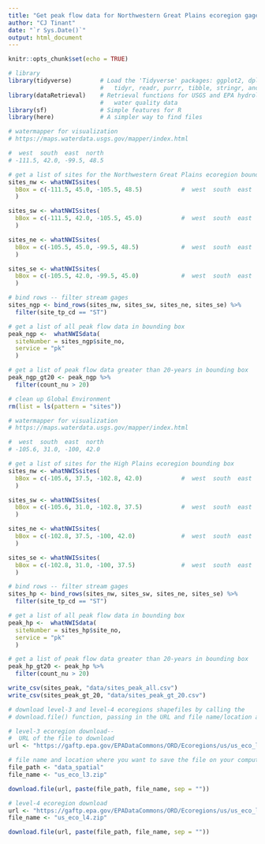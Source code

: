 ```yaml
---
title: "Get peak flow data for Northwestern Great Plains ecoregion gages"
author: "CJ Tinant"
date: "`r Sys.Date()`"
output: html_document
---
```


<!--

Purpose: get data to identify peak-flow sites in the Northern Great Plains and High Plains level-3 ecoregions with greater than 20-years of record

Helpful websites:
[USEPA level-3 and level-4 ecoregions](https://www.epa.gov/eco-research/level-iii-and-iv-ecoregions-continental-united-states)
[GIT issues](https://dangitgit.com/)
[GIT ignore](https://carpentries-incubator.github.io/git-Rstudio-course/02-ignore/index.html)

--> 

```r
knitr::opts_chunk$set(echo = TRUE)

# library
library(tidyverse)        # Load the 'Tidyverse' packages: ggplot2, dplyr, 
                          #   tidyr, readr, purrr, tibble, stringr, and forcats
library(dataRetrieval)    # Retrieval functions for USGS and EPA hydrology and
                          #   water quality data
library(sf)               # Simple features for R
library(here)             # A simpler way to find files

```

```r

# watermapper for visualization
# https://maps.waterdata.usgs.gov/mapper/index.html

#  west  south  east  north
# -111.5, 42.0, -99.5, 48.5

# get a list of sites for the Northwestern Great Plains ecoregion bounding box
sites_nw <- whatNWISsites(                       
  bBox = c(-111.5, 45.0, -105.5, 48.5)           #  west  south  east  north
  )

sites_sw <- whatNWISsites(                       
  bBox = c(-111.5, 42.0, -105.5, 45.0)           #  west  south  east  north
  )

sites_ne <- whatNWISsites(                       
  bBox = c(-105.5, 45.0, -99.5, 48.5)            #  west  south  east  north
  )

sites_se <- whatNWISsites(                       
  bBox = c(-105.5, 42.0, -99.5, 45.0)            #  west  south  east  north
  )

# bind rows -- filter stream gages
sites_ngp <- bind_rows(sites_nw, sites_sw, sites_ne, sites_se) %>%
  filter(site_tp_cd == "ST")

# get a list of all peak flow data in bounding box
peak_ngp <-  whatNWISdata(
  siteNumber = sites_ngp$site_no,
  service = "pk"
  )

# get a list of peak flow data greater than 20-years in bounding box
peak_ngp_gt20 <- peak_ngp %>%
  filter(count_nu > 20)

# clean up Global Environment
rm(list = ls(pattern = "sites"))

```

```r

# watermapper for visualization
# https://maps.waterdata.usgs.gov/mapper/index.html

#  west  south  east  north
# -105.6, 31.0, -100, 42.0

# get a list of sites for the High Plains ecoregion bounding box
sites_nw <- whatNWISsites(                       
  bBox = c(-105.6, 37.5, -102.8, 42.0)           #  west  south  east  north
  )

sites_sw <- whatNWISsites(                       
  bBox = c(-105.6, 31.0, -102.8, 37.5)           #  west  south  east  north
  )

sites_ne <- whatNWISsites(                       
  bBox = c(-102.8, 37.5, -100, 42.0)             #  west  south  east  north
  )

sites_se <- whatNWISsites(                       
  bBox = c(-102.8, 31.0, -100, 37.5)             #  west  south  east  north
  )

# bind rows -- filter stream gages
sites_hp <- bind_rows(sites_nw, sites_sw, sites_ne, sites_se) %>%
  filter(site_tp_cd == "ST")

# get a list of all peak flow data in bounding box
peak_hp <-  whatNWISdata(
  siteNumber = sites_hp$site_no,
  service = "pk"
  )

# get a list of peak flow data greater than 20-years in bounding box
peak_hp_gt20 <- peak_hp %>%
  filter(count_nu > 20)

```

```r

write_csv(sites_peak, "data/sites_peak_all.csv")
write_csv(sites_peak_gt_20, "data/sites_peak_gt_20.csv")

```

```r

# download level-3 and level-4 ecoregions shapefiles by calling the
# download.file() function, passing in the URL and file name/location as arguments

# level-3 ecoregion download--
#  URL of the file to download 
url <- "https://gaftp.epa.gov/EPADataCommons/ORD/Ecoregions/us/us_eco_l3.zip"

# file name and location where you want to save the file on your computer
file_path <- "data_spatial"
file_name <- "us_eco_l3.zip"

download.file(url, paste(file_path, file_name, sep = ""))

# level-4 ecoregion download
url <- "https://gaftp.epa.gov/EPADataCommons/ORD/Ecoregions/us/us_eco_l4.zip"
file_name <- "us_eco_l4.zip"

download.file(url, paste(file_path, file_name, sep = ""))

```

